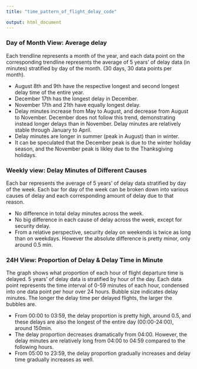```yaml
---
title: "time_pattern_of_flight_delay_code"

output: html_document
---
```


### Day of Month View: Average delay

Each trendline represents a month of the year, and each data point on the corresponding trendline represents the average of 5 years' of delay data (in minutes) stratified by day of the month.  (30 days, 30 data points per month). \

* August 8th and 9th have the respective longest and second longest delay time of the entire year. 
* December 17th has the longest delay in December.
* November 17th and 21th have equally longest delay.
* Delay minutes increase from May to August, and decrease from August to November. December does not follow this trend, demonstrating instead longer delays than in November. Delay minutes are relatively stable through January to April.
* Delay minutes are longer in summer (peak in August) than in winter.
* It can be speculated that the December peak is due to the winter holiday season, and the November peak is likley due to the Thanksgiving holidays.


### Weekly view: Delay Minutes of Different Causes

Each bar represents the average of 5 years' of delay data stratified by day of the week. Each bar for day of the week can be broken down into various causes of delay and each corresponding amount of delay due to that reason. 

* No difference in total delay minutes across the week.
* No big difference in each cause of delay across the week, except for security delay.
* From a relative perspective, security delay on weekends is twice as long than on weekdays. However the absolute difference is pretty minor, only around 0.5 min.


### 24H View: Proportion of Delay & Delay Time in Minute

The graph shows what proportion of each hour of flight departure time is delayed. 5 years' of delay data is stratified by hour of the day. Each data point represents the time interval of 0-59 minutes of each hour, condensed into one data point per hour over 24 hours. Bubble size indicates delay minutes. The longer the delay time per delayed flights, the larger the bubbles are. 

* From 00:00 to 03:59, the delay proportion is pretty high, around 0.5, and these delays are also the longest of the entire day (00:00-24:00), around 150min. 
* The delay proportion decreases dramatically from 04:00. However, the delay minutes are relatively long from 04:00 to 04:59 compared to the following hours. 
* From 05:00 to 23:59, the delay proportion gradually increases and delay time gradually increases as well.
